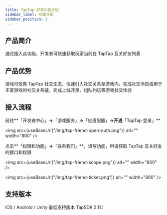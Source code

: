 ```yaml
---
title: TapTap 好友功能介绍
sidebar_label: 功能介绍
sidebar_position: 1
---
```



## 产品简介 

通过接入此功能，开发者可快速获取玩家当前在 TapTap 互关好友列表 

## 产品优势 

游戏可依靠 TapTap 社交生态，快速引入社交关系至游戏内，完成社交冷启或用于丰富游戏的社交关系链，完成上线开黑、组队约玩等游戏社交体验 

## 接入流程 

前往**「开发者中心」**→**「游戏服务」**→**「应用配置」**→开通**「TapTap 登录」**

<img src={useBaseUrl("/img/tap-friend-open-auth.png")} alt="" width="800" />


点击**「权限和功能」**→**「联系我们」**，填写功能，申请获取 TapTap 互关好友的接口和权限 


<img src={useBaseUrl("/img/tap-friend-scope.png")} alt="" width="800" />


<img src={useBaseUrl("/img/tap-friend-ticket.png")} alt="" width="800" />


## 支持版本

 iOS / Android / Unity 最低支持版本 TapSDK 3.11.1